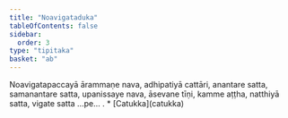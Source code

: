 ```yaml
---
title: "Noavigataduka"
tableOfContents: false
sidebar:
  order: 3
type: "tipitaka"
basket: "ab"
---
```



<DynamicBreadcrumb />

<Division number="90">

<Paragraph number="2034">
Noavigatapaccayā ārammaṇe nava, adhipatiyā cattāri, anantare satta, samanantare satta, upanissaye nava, āsevane tīṇi, kamme aṭṭha, natthiyā satta, vigate satta …pe… .

</Paragraph>
</Division>

<TableOfContents>
* [Catukka](catukka)
</TableOfContents>